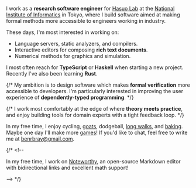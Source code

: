 I work as a **research software engineer** for [Hasuo Lab](https://group-mmm.org/~ichiro/) at the <a href="https://www.nii.ac.jp/en/">National Institute of Informatics</a> in Tokyo, where I build software aimed at making formal methods more accessible to engineers working in industry.

These days, I'm most interested in working on:

* Language servers, static analyzers, and compilers.
* Interactive editors for composing **rich text documents**.
* Numerical methods for graphics and simulation.

I most often reach for **TypeScript** or **Haskell** when starting a new project.  Recently I've also been learning **Rust**.

{/* My ambition is to design software which makes **formal verification** more accessible to developers. I'm particularly interested in improving the user experience of **dependently-typed programming**. */}

{/*
I work most comfortably at the edge of where <b>theory meets practice</b>, and enjoy building tools for domain experts with a tight feedback loop.
 */}

In my free time, I enjoy cycling, [goats](/images/photos/ben-goat.jpg), dodgeball, [long walks](/images/photos/tokyo-walking-map.jpg), and [baking](/images/photos/sourdough.jpg).  Maybe one day I'll make more [games](http://www.newgrounds.com/portal/view/512482)! If you'd like to chat, feel free to write me at <a href="mailto:benrbray@gmail.com">benrbray@gmail.com</a>.

{/* <!-- <p>In my free time, I work on <a href="https://noteworthy.ink/">Noteworthy</a>, an open-source Markdown
  editor with bidirectional links and excellent math support!
</p> -->

<!-- <p>I hold a Masters in Computer Science from <b>Georgia Tech</b>, where my research advisor was <a
    href="https://www.cc.gatech.edu/~jabernethy9/">Jacob Abernethy</a>. Previously, I studied math at
  the University of Michigan, where I also helped with a machine learning <a
    href="https://eecs445-f16.github.io/">class</a> and <a href="http://msail.github.io/">reading
    group</a>. --> */}